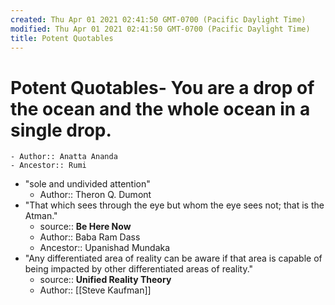 ```yaml
---
created: Thu Apr 01 2021 02:41:50 GMT-0700 (Pacific Daylight Time)
modified: Thu Apr 01 2021 02:41:50 GMT-0700 (Pacific Daylight Time)
title: Potent Quotables
---
```

# Potent Quotables- You are a drop of the ocean and the whole ocean in a single drop.
    - Author:: Anatta Ananda 
    - Ancestor:: Rumi
- "sole and undivided attention"
    - Author:: Theron Q. Dumont
- "That which sees through the eye but whom the eye sees not; that is the Atman."
    - source:: __Be Here Now__
    - Author:: Baba Ram Dass
    - Ancestor:: Upanishad Mundaka
- "Any differentiated area of reality can be aware if that area is capable of being impacted by other differentiated areas of reality."
    - source:: __Unified Reality Theory__
    - Author:: [[Steve Kaufman]]
